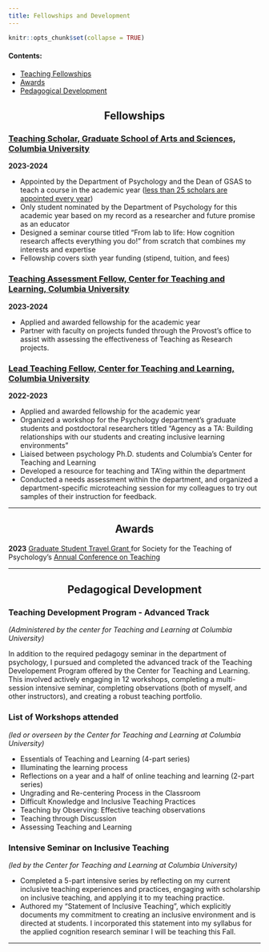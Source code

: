 ```yaml
---
title: Fellowships and Development
---
```


```r
knitr::opts_chunk$set(collapse = TRUE)
```

#### Contents: 

- [Teaching Fellowships](#teach-fellowships)
- [Awards](#teach-awards)
- [Pedagogical Development](#teach-dev)

<center><h2 id = "teach-fellowships"> Fellowships </h2></center>


<h3><a href="https://www.gsas.columbia.edu/content/gsas-teaching-scholars-program" target = "_blank">Teaching Scholar, Graduate School of Arts and Sciences, Columbia University</a></h3>
**2023-2024**

- Appointed by the Department of Psychology and the Dean of GSAS to teach a course in the academic year (<a href= "https://www.gsas.columbia.edu/content/teaching-scholars" target = "_blank">less than 25 scholars are appointed every year</a>)
- Only student nominated by the Department of Psychology for this academic year based on my record as a researcher and future promise as an educator
- Designed a seminar course titled “From lab to life: How cognition research affects everything you do!” from scratch that combines my interests and expertise 
- Fellowship covers sixth year funding (stipend, tuition, and fees)

<h3><a href= "https://ctl.columbia.edu/graduate-instructors/opportunities-for-graduate-students/teaching-assessment-fellows/" target = "_blank">Teaching Assessment Fellow, Center for Teaching and Learning, Columbia University</a></h3>
**2023-2024**

- Applied and awarded fellowship for the academic year
- Partner with faculty on projects funded through the Provost’s office to assist with assessing the effectiveness of Teaching as Research projects.


<h3><a href= "https://ctl.columbia.edu/graduate-instructors/opportunities-for-graduate-students/lead-teaching-fellows/" target = "_blank">Lead Teaching Fellow, Center for Teaching and Learning, Columbia University</a></h3>
**2022-2023**

- Applied and awarded fellowship for the academic year
- Organized a workshop for the Psychology department's graduate students and postdoctoral researchers titled “Agency as a TA: Building relationships with our students and creating inclusive learning environments” 
- Liaised between psychology Ph.D. students and Columbia's Center for Teaching and Learning 
- Developed a resource for teaching and TA'ing within the department
- Conducted a needs assessment within the department, and organized a department-specific microteaching session for my colleagues to try out samples of their instruction for feedback.

---

<center><h2 id = "teach-awards"> Awards </h2></center>

**2023** <a href="https://teachpsych.org/gradtravel" target = "_blank"> Graduate Student Travel Grant </a> for Society for the Teaching of Psychology's <a href="https://teachpsych.org/conferences/act.php/" target = "_blank">Annual Conference on Teaching</a> 



---

<center><h2 id = "teach-dev"> Pedagogical Development </h2></center>


### Teaching Development Program - Advanced Track
*(Administered by the center for Teaching and Learning at Columbia University)*

In addition to the required pedagogy seminar in the department of psychology, I pursued and completed the advanced track of the Teaching Developement Program offered by the Center for Teaching and Learning. This involved actively engaging in 12 workshops, completing a multi-session intensive seminar, completing observations (both of myself, and other instructors), and creating a robust teaching portfolio.

### List of  Workshops attended 
*(led or overseen by the Center for Teaching and Learning at Columbia University)*

- Essentials of Teaching and Learning (4-part series)
- Illuminating the learning process
- Reflections on a year and a half of online teaching and learning (2-part series)
- Ungrading and Re-centering Process in the Classroom
- Difficult Knowledge and Inclusive Teaching Practices
- Teaching by Observing: Effective teaching observations
- Teaching through Discussion
- Assessing Teaching and Learning

### Intensive Seminar on Inclusive Teaching
*(led by the Center for Teaching and Learning at Columbia University)*

- Completed a 5-part intensive series by reflecting on my current inclusive teaching experiences and practices,  engaging with scholarship on inclusive teaching, and applying it to my teaching practice. 
- Authored my “Statement of Inclusive Teaching”, which explicitly documents my  commitment to creating an inclusive environment and is directed at students. I incorporated this statement into my syllabus for the applied cognition research seminar I will be teaching this Fall. 


---

